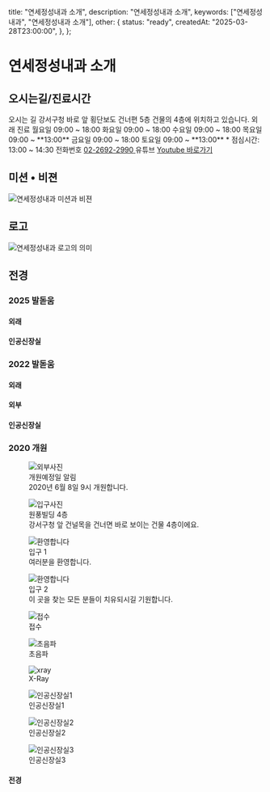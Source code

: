 



  title: "연세정성내과 소개",
  description: "연세정성내과 소개",
  keywords: ["연세정성내과", "연세정성내과 소개"],
  other: {
    status: "ready",
    createdAt: "2025-03-28T23:00:00",
  },
};

# 연세정성내과 소개

## 오시는길/진료시간

<NaverMap zoom={15} width="100%" />

<DescriptionList>
  <DescriptionRow>
    <DescriptionTerm>오시는 길</DescriptionTerm>
    <DescriptionDetails>강서구청 바로 앞 횡단보도 건너편 5층 건물의 4층에 위치하고 있습니다.</DescriptionDetails>
  </DescriptionRow>
  <DescriptionRow>
    <DescriptionTerm>외래 진료</DescriptionTerm>
    <DescriptionDetails>
      <span>월요일 09:00 ~ 18:00</span>
      <span>화요일 09:00 ~ 18:00</span>
      <span>수요일 09:00 ~ 18:00</span>
      <span>목요일 09:00 ~ **13:00**</span>
      <span>금요일 09:00 ~ 18:00</span>
      <span>토요일 09:00 ~ **13:00**</span>
      <span>* 점심시간: 13:00 ~ 14:30</span>
    </DescriptionDetails>
  </DescriptionRow>
  <DescriptionRow>
    <DescriptionTerm>전화번호</DescriptionTerm>
    <DescriptionDetails>
      <a href="tel:0226922990" className="hover:underline">
        <PhoneOutgoing size={18} className="mr-2 inline-block" />
        <span>02-2692-2990</span>
      </a>
    </DescriptionDetails>
  </DescriptionRow>
  <DescriptionRow>
    <DescriptionTerm>유튜브</DescriptionTerm>
    <DescriptionDetails>
      <a href="https://www.youtube.com/@dr6302" aria-label="Youtube" target="_blank" className="hover:underline">
        <Youtube size={18} className="mr-2 inline-block" />
        <span>Youtube 바로가기</span>
      </a>
    </DescriptionDetails>
  </DescriptionRow>
</DescriptionList>

## 미션 • 비젼

<Image src={vision} alt="연세정성내과 미션과 비젼" />

## 로고

<Image src={logo} alt="연세정성내과 로고의 의미" />

## 전경

### 2025 발돋움

#### 외래

<ImageLightbox grid={4} title="2025 외래">
  <ImageWithoutLightbox src={외래2025_1} alt="2025 외래" size={"full"} />
  <ImageWithoutLightbox src={외래2025_2} alt="2025 외래" size={"full"} />
  <ImageWithoutLightbox src={외래2025_3} alt="2025 외래" size={"full"} />
  <ImageWithoutLightbox src={외래2025_4} alt="2025 외래" size={"full"} />
  <ImageWithoutLightbox src={외래2025_5} alt="2025 외래" size={"full"} />
  <ImageWithoutLightbox src={외래2025_6} alt="2025 외래" size={"full"} />
  <ImageWithoutLightbox src={외래2025_7} alt="2025 외래" size={"full"} />
  <ImageWithoutLightbox src={외래2025_8} alt="2025 외래" size={"full"} />
  <ImageWithoutLightbox src={외래2025_9} alt="2025 외래" size={"full"} />
</ImageLightbox>

#### 인공신장실

<ImageLightbox grid={4} title="2025 인공신장실">
  <ImageWithoutLightbox src={인공신장실2025_1} alt="2025 인공신장실" size={"full"} />
  <ImageWithoutLightbox src={인공신장실2025_2} alt="2025 인공신장실" size={"full"} />
  <ImageWithoutLightbox src={인공신장실2025_3} alt="2025 인공신장실" size={"full"} />
  <ImageWithoutLightbox src={인공신장실2025_4} alt="2025 인공신장실" size={"full"} />
  <ImageWithoutLightbox src={인공신장실2025_5} alt="2025 인공신장실" size={"full"} />
  <ImageWithoutLightbox src={인공신장실2025_6} alt="2025 인공신장실" size={"full"} />
  <ImageWithoutLightbox src={인공신장실2025_7} alt="2025 인공신장실" size={"full"} />
  <ImageWithoutLightbox src={인공신장실2025_8} alt="2025 인공신장실" size={"full"} />
  <ImageWithoutLightbox src={인공신장실2025_9} alt="2025 인공신장실" size={"full"} />
  <ImageWithoutLightbox src={인공신장실2025_10} alt="2025 인공신장실" size={"full"} />
  <ImageWithoutLightbox src={인공신장실2025_11} alt="2025 인공신장실" size={"full"} />
  <ImageWithoutLightbox src={인공신장실2025_12} alt="2025 인공신장실" size={"full"} />
  <ImageWithoutLightbox src={인공신장실2025_13} alt="2025 인공신장실" size={"full"} />
  <ImageWithoutLightbox src={인공신장실2025_14} alt="2025 인공신장실" size={"full"} />
  <ImageWithoutLightbox src={인공신장실2025_15} alt="2025 인공신장실" size={"full"} />
  <ImageWithoutLightbox src={인공신장실2025_16} alt="2025 인공신장실" size={"full"} />
  <ImageWithoutLightbox src={인공신장실2025_17} alt="2025 인공신장실" size={"full"} />
  <ImageWithoutLightbox src={인공신장실2025_18} alt="2025 인공신장실" size={"full"} />
  <ImageWithoutLightbox src={인공신장실2025_19} alt="2025 인공신장실" size={"full"} />
</ImageLightbox>

### 2022 발돋움

#### 외래

<ImageLightbox grid={4} title="2022 외래">
  <ImageWithoutLightbox src={외래2022_1} alt="2022 외래" size={"full"} />
  <ImageWithoutLightbox src={외래2022_2} alt="2022 외래" size={"full"} />
  <ImageWithoutLightbox src={외래2022_3} alt="2022 외래" size={"full"} />
</ImageLightbox>

#### 외부

<ImageLightbox grid={4} title="2022 외부">
  <ImageWithoutLightbox src={외부2022_1} alt="2022 외부" size={"full"} />
  <ImageWithoutLightbox src={외부2022_2} alt="2022 외부" size={"full"} />
  <ImageWithoutLightbox src={외부2022_3} alt="2022 외부" size={"full"} />
</ImageLightbox>

#### 인공신장실

<ImageLightbox grid={4} title="2022 인공신장실">
  <ImageWithoutLightbox src={인공신장실2022_1} alt="2022 인공신장실" size={"full"} />
  <ImageWithoutLightbox src={인공신장실2022_2} alt="2022 인공신장실" size={"full"} />
  <ImageWithoutLightbox src={인공신장실2022_3} alt="2022 인공신장실" size={"full"} />
  <ImageWithoutLightbox src={인공신장실2022_4} alt="2022 인공신장실" size={"full"} />
  <ImageWithoutLightbox src={인공신장실2022_5} alt="2022 인공신장실" size={"full"} />
  <ImageWithoutLightbox src={인공신장실2022_6} alt="2022 인공신장실" size={"full"} />
</ImageLightbox>

### 2020 개원

<figure className="flex items-center gap-10 border-b">
  <Image src={open} alt="외부사진" size="icon" />
  <figcaption className="flex flex-col gap-2 text-sm">
    <span className="font-medium">개원예정일 알림</span>
    <div className="flex flex-col gap-1">
      <span className="text-muted-foreground font-medium">2020년 6월 8일 9시 개원합니다.</span>
    </div>
  </figcaption>
</figure>

<figure className="flex items-center gap-10 border-b">
  <Image src={entry} alt="입구사진" size="icon" />
  <figcaption className="flex flex-col gap-2 text-sm">
    <span className="font-medium">원풍빌딩 4층</span>
    <div className="flex flex-col gap-1">
      <span className="text-muted-foreground font-medium">강서구청 앞 건널목을 건너면 바로 보이는 건물 4층이에요.</span>
    </div>
  </figcaption>
</figure>

<Grid className="gap-4 border-b pb-4">
  <figure>
    <Image src={welcome1} alt="환영합니다" size={"square"} />
    <figcaption className="flex flex-col text-sm px-5">
      <span className="font-medium">입구 1</span>
      <div className="flex flex-col gap-1">
        <span className="text-muted-foreground font-medium">여러분을 환영합니다.</span>
      </div>
    </figcaption>
  </figure>
  <figure>
    <Image src={welcome2} alt="환영합니다" size={"square"} />
    <figcaption className="flex flex-col text-sm px-5">
      <span className="font-medium">입구 2</span>
      <div className="flex flex-col gap-1">
        <span className="text-muted-foreground font-medium">이 곳을 찾는 모든 분들이 치유되시길 기원합니다.</span>
      </div>
    </figcaption>
  </figure>
</Grid>

<Grid>
  <figure className="flex items-center gap-4 border-b">
    <Image src={desk} alt="접수" size="icon" />
    <figcaption className="flex flex-col gap-2 text-sm">
      <span className="font-medium">접수</span>
    </figcaption>
  </figure>
  <figure className="flex items-center gap-4 border-b">
    <Image src={초음파} alt="초음파" size="icon" />
    <figcaption className="flex flex-col gap-2 text-sm">
      <span className="font-medium">초음파</span>
    </figcaption>
  </figure>
  <figure className="flex items-center gap-4 border-b">
    <Image src={xray} alt="xray" size="icon" />
    <figcaption className="flex flex-col gap-2 text-sm">
      <span className="font-medium">X-Ray</span>
    </figcaption>
  </figure>
  <figure className="flex items-center gap-4 border-b">
    <Image src={인공신장실1} alt="인공신장실1" size="icon" />
    <figcaption className="flex flex-col gap-2 text-sm">
      <span className="font-medium">인공신장실1</span>
    </figcaption>
  </figure>
  <figure className="flex items-center gap-4 border-b">
    <Image src={인공신장실2} alt="인공신장실2" size="icon" />
    <figcaption className="flex flex-col gap-2 text-sm">
      <span className="font-medium">인공신장실2</span>
    </figcaption>
  </figure>
  <figure className="flex items-center gap-4 border-b">
    <Image src={인공신장실3} alt="인공신장실3" size="icon" />
    <figcaption className="flex flex-col gap-2 text-sm">
      <span className="font-medium">인공신장실3</span>
    </figcaption>
  </figure>
</Grid>

#### 전경

<ImageLightbox grid={3} title="연세정성내과 전경">
  <ImageWithoutLightbox src={grid1} alt="연세정성내과 전경" size={"full"} />
  <ImageWithoutLightbox src={grid2} alt="연세정성내과 전경" size={"full"} />
  <ImageWithoutLightbox src={grid3} alt="연세정성내과 전경" size={"full"} />
  <ImageWithoutLightbox src={grid4} alt="연세정성내과 전경" size={"full"} />
  <ImageWithoutLightbox src={grid5} alt="연세정성내과 전경" size={"full"} />
  <ImageWithoutLightbox src={grid6} alt="연세정성내과 전경" size={"full"} />
  <ImageWithoutLightbox src={grid7} alt="연세정성내과 전경" size={"full"} />
  <ImageWithoutLightbox src={grid8} alt="연세정성내과 전경" size={"full"} />
  <ImageWithoutLightbox src={grid9} alt="연세정성내과 전경" size={"full"} />
  <ImageWithoutLightbox src={grid10} alt="연세정성내과 전경" size={"full"} />
  <ImageWithoutLightbox src={grid11} alt="연세정성내과 전경" size={"full"} />
  <ImageWithoutLightbox src={grid12} alt="연세정성내과 전경" size={"full"} />
  <ImageWithoutLightbox src={grid13} alt="연세정성내과 전경" size={"full"} />
  <ImageWithoutLightbox src={grid14} alt="연세정성내과 전경" size={"full"} />
  <ImageWithoutLightbox src={grid15} alt="연세정성내과 전경" size={"full"} />
  <ImageWithoutLightbox src={grid16} alt="연세정성내과 전경" size={"full"} />
  <ImageWithoutLightbox src={grid17} alt="연세정성내과 전경" size={"full"} />
  <ImageWithoutLightbox src={grid18} alt="연세정성내과 전경" size={"full"} />
  <ImageWithoutLightbox src={grid19} alt="연세정성내과 전경" size={"full"} />
  <ImageWithoutLightbox src={grid20} alt="연세정성내과 전경" size={"full"} />
  <ImageWithoutLightbox src={grid21} alt="연세정성내과 전경" size={"full"} />
</ImageLightbox>
